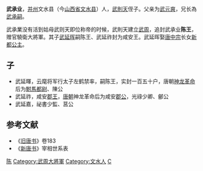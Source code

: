 '''武承业'''，[[并州_(太原)|并州]]文水县（今[[山西省|山西省]][[文水县|文水县]]）人，[[武則天|武則天]]侄子。父亲为[[武元爽|武元爽]]，兄长為[[武承嗣|武承嗣]]。

武承業没有活到姑母武则天即位称帝的时候，武則天建立[[武周|武周]]，追封武承业'''陈王'''，赠官驍衛大將軍。其子[[武延晖|武延晖]]嗣陈王、武延祚封为咸安王。武延晖娶[[唐中宗|唐中宗]]长女[[新都公主_(唐中宗)|新都公主]]。
==子==
* 武延暉，云麾将军行太子左鹤禁率，嗣陈王，实封一百五十户，唐朝[[神龙革命|神龙革命]]后为[[駙馬都尉|駙馬都尉]]、陳公
* 武延祚，咸安[[郡王|郡王]]，[[唐朝|唐朝]]神龙革命后为咸安[[郡公|郡公]]，光祿少卿、鄶公
* 武延嘉，祕書少監、莒公

==参考文献==
*《[[旧唐书|旧唐书]]》卷183
*《[[新唐书|新唐书]]》宰相世系表

{{DEFAULTSORT:W}}
[[Category:武周宗室国王|陈]]
[[Category:武周大將軍|Category:武周大將軍]]
[[Category:文水人|Category:文水人]]
[[Category:武姓|C]]